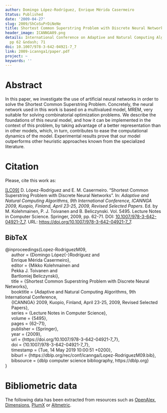 ```yaml
---
author: Domingo López-Rodríguez, Enrique Mérida Casermeiro
Status: Published
date: '2009-04-27'
slug: 2009/ShCoSuPrDiNeNe
title: Shortest Common Superstring Problem with Discrete Neural Networks
header_image: ICANNGA09.png
details: International Conference on Adaptive and Natural Computing Algorithms 2009,
  pp 62 &ndash; 71
doi: 10.1007/978-3-642-04921-7_7
link: 2009-icannga1/paper.pdf
project: ~
keywords: ''
---
```



# Abstract


In this paper, we investigate the use of artificial neural networks in order to solve the Shortest Common Superstring Problem. Concretely, the neural network used in this work is based on a multivalued model, MREM, very suitable for solving combinatorial optimization problems. We describe the foundations of this neural model, and how it can be implemented in the context of this problem, by taking advantage of a better representation than in other models, which, in turn, contributes to ease the computational dynamics of the model. Experimental results prove that our model outperforms other heuristic approaches known from the specialized literature.












# Citation
Please, cite this work as:


<a name=bib-Lopez-RodriguezM09></a>[[LC09]](#cite-Lopez-RodriguezM09) D. López-Rodríguez and E. M. Casermeiro. “Shortest Common Superstring Problem with Discrete Neural Networks”. In: _Adaptive and Natural Computing Algorithms, 9th International Conference, ICANNGA 2009, Kuopio, Finland, April 23-25, 2009, Revised Selected Papers_. Ed. by M. Kolehmainen, P. J. Toivanen and B. Beliczynski. Vol. 5495. Lecture Notes in Computer Science. Springer, 2009, pp. 62-71. DOI: [10.1007/978-3-642-04921-7\_7](https://doi.org/10.1007%2F978-3-642-04921-7%5C_7). URL: [https://doi.org/10.1007/978-3-642-04921-7\_7](https://doi.org/10.1007/978-3-642-04921-7\_7).

::: {.callout-note appearance="minimal" collapse=true}

## BibTeX

@inproceedings{Lopez-RodriguezM09,<br>&nbsp;&nbsp;&nbsp;&nbsp;  author    = {Domingo López{-}Rodríguez and<br>&nbsp;&nbsp;&nbsp;&nbsp;               Enrique Mérida Casermeiro},<br>&nbsp;&nbsp;&nbsp;&nbsp;  editor    = {Mikko Kolehmainen and<br>&nbsp;&nbsp;&nbsp;&nbsp;               Pekka J. Toivanen and<br>&nbsp;&nbsp;&nbsp;&nbsp;               Bartlomiej Beliczynski},<br>&nbsp;&nbsp;&nbsp;&nbsp;  title     = {Shortest Common Superstring Problem with Discrete Neural Networks},<br>&nbsp;&nbsp;&nbsp;&nbsp;  booktitle = {Adaptive and Natural Computing Algorithms, 9th International Conference,<br>&nbsp;&nbsp;&nbsp;&nbsp;               {ICANNGA} 2009, Kuopio, Finland, April 23-25, 2009, Revised Selected<br>&nbsp;&nbsp;&nbsp;&nbsp;               Papers},<br>&nbsp;&nbsp;&nbsp;&nbsp;  series    = {Lecture Notes in Computer Science},<br>&nbsp;&nbsp;&nbsp;&nbsp;  volume    = {5495},<br>&nbsp;&nbsp;&nbsp;&nbsp;  pages     = {62--71},<br>&nbsp;&nbsp;&nbsp;&nbsp;  publisher = {Springer},<br>&nbsp;&nbsp;&nbsp;&nbsp;  year      = {2009},<br>&nbsp;&nbsp;&nbsp;&nbsp;  url       = {https://doi.org/10.1007/978-3-642-04921-7\_7},<br>&nbsp;&nbsp;&nbsp;&nbsp;  doi       = {10.1007/978-3-642-04921-7\_7},<br>&nbsp;&nbsp;&nbsp;&nbsp;  timestamp = {Tue, 14 May 2019 10:00:51 +0200},<br>&nbsp;&nbsp;&nbsp;&nbsp;  biburl    = {https://dblp.org/rec/conf/icannga/Lopez-RodriguezM09.bib},<br>&nbsp;&nbsp;&nbsp;&nbsp;  bibsource = {dblp computer science bibliography, https://dblp.org}<br>}

:::



# Bibliometric data


The following data has been extracted from resources such as [OpenAlex](https://openalex.org/), [Dimensions](https://app.dimensions.ai/), [PlumX](https://www.elsevier.com/insights/metrics/plumx) or [Altmetric](https://www.altmetric.com/).

<div style="display: flex; justify-content: center; align-items: center; height: 100%;">
<span class="__dimensions_badge_embed__" data-doi="10.1007/978-3-642-04921-7_7" data-legend="always"></span></div><script async src="https://badge.dimensions.ai/badge.js" charset="utf-8"></script>

<div style="display: flex; justify-content: center; align-items: center; height: 100%;">
<a href="https://plu.mx/plum/a/?doi=10.1007/978-3-642-04921-7_7" class="plumx-details" data-site="plum" data-hide-when-empty="true">Shortest Common Superstring Problem with Discrete Neural Networks</a></div>

<div style="display: flex; justify-content: center; align-items: center; height: 100%;">
<script type="text/javascript" src="https://d1bxh8uas1mnw7.cloudfront.net/assets/embed.js"></script><div data-badge-type="medium-donut" class="altmetric-embed" data-badge-details="right" data-doi="10.1007/978-3-642-04921-7_7"></div></div>


## Cites

The following graph plots the number of cites received by this work from its publication, on a yearly basis.

```r
#| echo: false
#| results: asis
#| warning: false
#| message: false
source(here::here('scripts', 'manage_publications.R'))
df <- readRDS('citation_history.rds')
plot_citation_history(df)
```



## Papers citing this work

The following is a non-exhaustive list of papers that cite this work:


<a name=bib-Gevezes_2014></a>[[1]](#cite-Gevezes_2014) T. P. Gevezes and L. S. Pitsoulis. “The Shortest Superstring Problem”. In: _Optimization in Science and Engineering_. Springer New York, 2014, p. 189–227. ISBN: 9781493908080. DOI: [10.1007/978-1-4939-0808-0_10](https://doi.org/10.1007%2F978-1-4939-0808-0_10). URL: [http://dx.doi.org/10.1007/978-1-4939-0808-0_10](http://dx.doi.org/10.1007/978-1-4939-0808-0_10).

<a name=bib-Gevezes_2013></a>[[2]](#cite-Gevezes_2013) T. Gevezes and L. Pitsoulis. “A greedy randomized adaptive search procedure with path relinking for the shortest superstring problem”. In: _Journal of Combinatorial Optimization_ 29.4 (May. 2013), p. 859–883. ISSN: 1573-2886. DOI: [10.1007/s10878-013-9622-z](https://doi.org/10.1007%2Fs10878-013-9622-z). URL: [http://dx.doi.org/10.1007/s10878-013-9622-z](http://dx.doi.org/10.1007/s10878-013-9622-z).


